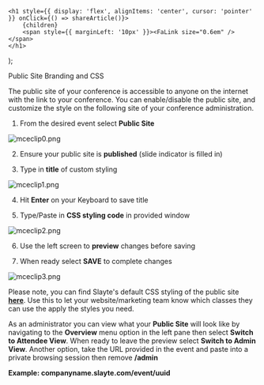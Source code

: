 

    <h1 style={{ display: 'flex', alignItems: 'center', cursor: 'pointer' }} onClick={() => shareArticle()}>
        {children} 
        <span style={{ marginLeft: '10px' }}><FaLink size="0.6em" /></span>
    </h1>
);

<ToastContainer />

<ClickableTitle>Public Site Branding and CSS</ClickableTitle>




The public site of your conference is accessible to anyone on the internet with the link to your conference. You can enable/disable the public site, and customize the style on the following site of your conference administration.


1. From the desired event select **Public Site**


![mceclip0.png](../../../resources/article-images/4455770515731-Public-Site-Branding-and-CSS_1.png)


2. Ensure your public site is **published** (slide indicator is filled in)


3. Type in **title** of custom styling


![mceclip1.png](../../../resources/article-images/4455770515731-Public-Site-Branding-and-CSS_2.png)


4. Hit **Enter** on your Keyboard to save title


5. Type/Paste in **CSS styling code** in provided window


![mceclip2.png](../../../resources/article-images/4455770515731-Public-Site-Branding-and-CSS_3.png)


6. Use the left screen to **preview** changes before saving


7. When ready select **SAVE** to complete changes


![mceclip3.png](../../../resources/article-images/4455770515731-Public-Site-Branding-and-CSS_4.png)


Please note, you can find Slayte's default CSS styling of the public site **[here](https://drive.google.com/file/d/1KsSBHNDcrNdNn0bG0FcTQX-RRkAG58M2/view)**. Use this to let your website/marketing team know which classes they can use the apply the styles you need.


As an administrator you can view what your **Public Site** will look like by navigating to the **Overview** menu option in the left pane then select **Switch to Attendee View**. When ready to leave the preview select **Switch to Admin View**. Another option, take the URL provided in the event and paste into a private browsing session then remove **/admin**


**Example: companyname.slayte.com/event/uuid**



